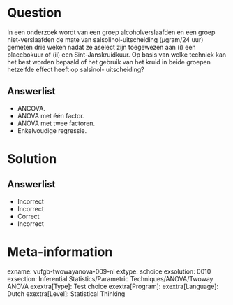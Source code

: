 Question
========
  
In een onderzoek wordt van een groep alcoholverslaafden en een groep niet-verslaafden de mate van salsolinol-uitscheiding ($\mu$gram/24 uur) gemeten drie weken nadat ze aselect zijn toegewezen aan (i) een placebokuur of (ii) een Sint-Janskruidkuur. Op basis van welke techniek kan het best worden bepaald of het gebruik van het kruid in beide groepen hetzelfde effect heeft op salsinol-
uitscheiding?
  
Answerlist
----------
* ANCOVA.
* ANOVA met één factor.
* ANOVA met twee factoren.
* Enkelvoudige regressie.

Solution
========

Answerlist
----------
* Incorrect
* Incorrect
* Correct
* Incorrect

Meta-information
================
exname: vufgb-twowayanova-009-nl
extype: schoice
exsolution: 0010
exsection: Inferential Statistics/Parametric Techniques/ANOVA/Twoway ANOVA
exextra[Type]: Test choice
exextra[Program]: 
exextra[Language]: Dutch
exextra[Level]: Statistical Thinking
